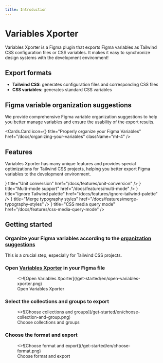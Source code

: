 ```yaml
---
title: Introduction
---
```



# Variables Xporter

Variables Xporter is a Figma plugin that exports Figma variables as Tailwind CSS configuration files or CSS variables. It makes it easy to synchronize design systems with the development environment!

## Export formats

- **Tailwind CSS**: generates configuration files and corresponding CSS files
- **CSS variables**: generates standard CSS variables

## Figma variable organization suggestions

We provide comprehensive Figma variable organization suggestions to help you better manage variables and ensure the usability of the export results.

  <Cards.Card
    icon={<BookCopy />}
    title="Properly organize your Figma Variables"
    href="/docs/organizing-your-variables"
    className="mt-4"
  />

## Features

Variables Xporter has many unique features and provides special optimizations for Tailwind CSS projects, helping you better export Figma variables to the development environment.

<Cards>
  <Cards.Card
    icon={<RefreshCw />}
    title="Unit conversion"
    href="/docs/features/unit-conversion"
  />
  <Cards.Card
    icon={<Columns3 />}
    title="Multi-mode support"
    href="/docs/features/multi-mode"
  />
  <Cards.Card
    icon={<EyeOff />}
    title="Ignore Tailwind palette"
    href="/docs/features/ignore-tailwind-palette"
  />
  <Cards.Card
    icon={<Merge/>}
    title="Merge typography styles"
    href="/docs/features/merge-typography-styles"
  />
  <Cards.Card
    icon={<Proportions />}
    title="CSS media query mode"
    href="/docs/features/css-media-query-mode"
  />
</Cards>

## Getting started

<Steps>

### Organize your Figma variables according to the [organization suggestions](/docs/organizing-your-variables)

This is a crucial step, especially for Tailwind CSS projects.

### Open [Variables Xporter](https://www.figma.com/community/plugin/1522142900835722038/variables-xporter) in your Figma file

<figure className="mt-6 max-w-[400px]">
  <>![Open Variables Xporter](/get-started/en/open-variables-xporter.png)</>
  <figcaption>
    Open Variables Xporter
  </figcaption>
</figure>

### Select the collections and groups to export

<figure className="mt-6 max-w-[400px]">
  <>![Choose collections and groups](/get-started/en/choose-collection-and-group.png)</>
  <figcaption>
    Choose collections and groups
  </figcaption>
</figure>

### Choose the format and export

<figure className="mt-6 max-w-[400px]">
  <>![Choose format and export](/get-started/en/choose-format.png)</>
  <figcaption>
    Choose format and export
  </figcaption>
</figure>
</Steps>
